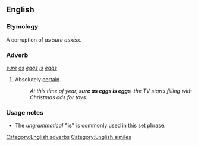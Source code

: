 ==English==
===Etymology===
A corruption of ''as sure as ''x'' is ''x.

===Adverb===
''[[sure]] [[as]] [[eggs]] [[is]] [[eggs]]''

# {{idiom}} Absolutely [[certain]].
#: ''At this time of year, '''sure as eggs is eggs''', the TV starts filling with Christmas ads for toys.''

===Usage notes===
* The ''ungrammatical'' '''"is"''' is commonly used in this set phrase.

[[Category:English adverbs]]
[[Category:English similes]]